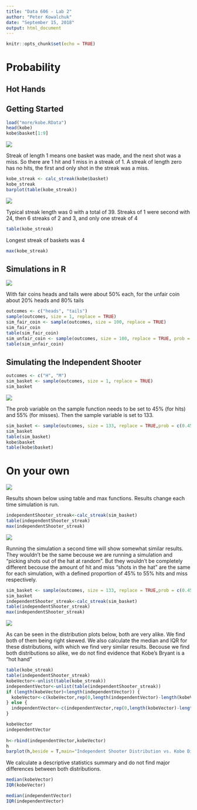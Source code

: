 ```yaml
---
title: "Data 606 - Lab 2"
author: "Peter Kowalchuk"
date: "September 15, 2018"
output: html_document
---
```


```r
knitr::opts_chunk$set(echo = TRUE)
```

# Probability
## Hot Hands

## Getting Started

```r
load("more/kobe.RData")
head(kobe)
kobe$basket[1:9]
```

![](ex1.png)

Streak of length 1 means one basket was made, and the next shot was a miss. So there are 1 hit and 1 miss in a streak of 1.
A streak of length zero has no hits, the first and only shot in the streak was a miss.

```r
kobe_streak <- calc_streak(kobe$basket)
kobe_streak
barplot(table(kobe_streak))
```

![](ex2.png)

Typical streak length was 0 with a total of 39. Streaks of 1 were second with 24, then 6 streaks of 2 and 3, and only one streak of 4 

```r
table(kobe_streak)
```

Longest streak of baskets was 4

```r
max(kobe_streak)
```

## Simulations in R

![](ex3.png)

With fair coins heads and tails were about 50% each, for the unfair coin about 20% heads and 80% tails

```r
outcomes <- c("heads", "tails")
sample(outcomes, size = 1, replace = TRUE)
sim_fair_coin <- sample(outcomes, size = 100, replace = TRUE)
sim_fair_coin
table(sim_fair_coin)
sim_unfair_coin <- sample(outcomes, size = 100, replace = TRUE, prob = c(0.2, 0.8))
table(sim_unfair_coin)
```

## Simulating the Independent Shooter

```r
outcomes <- c("H", "M")
sim_basket <- sample(outcomes, size = 1, replace = TRUE)
sim_basket
```

![](ex4.png)

The prob variable on the sample function needs to be set to 45% (for hits) and 55% (for misses). Then the sample variable is set to 133.

```r
sim_basket <- sample(outcomes, size = 133, replace = TRUE,prob = c(0.45,0.55))
sim_basket
table(sim_basket)
kobe$basket
table(kobe$basket)
```

# On your own

![](o1.png)

Results shown below using table and max functions. Results change each time simulation is run.

```r
independentShooter_streak<-calc_streak(sim_basket)
table(independentShooter_streak)
max(independentShooter_streak)
```


![](o2.png)

Running the simulation a second time will show somewhat similar results. They wouldn't be the same becouse we are running a simulation and "picking shots out of the hat at random". But they wouldn't be completely different becouse the amount of hit and miss "shots in the hat" are the same for each simulation, with a defined proportion of 45% to 55% hits and miss respectively.

```r
sim_basket <- sample(outcomes, size = 133, replace = TRUE,prob = c(0.45,0.55))
sim_basket
independentShooter_streak<-calc_streak(sim_basket)
table(independentShooter_streak)
max(independentShooter_streak)
```


![](o3.png)

As can be seen in the distribution plots below, both are very alike. We find both of them being right skewed. We also calculate the median and IQR for these distributions, with which we find very similar results. Becouse we find both distributions so alike, we do not find evidence that Kobe's Bryant is a "hot hand"

```r
table(kobe_streak)
table(independentShooter_streak)
kobeVector<-unlist(table(kobe_streak))
independentVector<-unlist(table(independentShooter_streak))
if (length(kobeVector)<length(independentVector)) {
  kobeVector<-c(kobeVector,rep(0,length(independentVector)-length(kobeVector)))
} else {
  independentVector<-c(independentVector,rep(0,length(kobeVector)-length(independentVector)))  
}

kobeVector
independentVector
  
h<-rbind(independentVector,kobeVector)
h
barplot(h,beside = T,main="Independent Shooter Distribution vs. Kobe Distribution",col=c("darkblue","red"),xlab="Streak Lengths",ylab = "Number of Streaks",legend=c("Independent Shooter","Kobe"),ylim=c(0,max(max(kobeVector),max(independentVector))+10),xpd = FALSE)

```

We calculate a descriptive statistics summary and do not find major differences between both distributions.

```r
median(kobeVector)
IQR(kobeVector)

median(independentVector)
IQR(independentVector)
```


